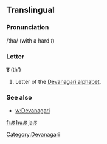 ==Translingual==

===Pronunciation===
/tha/ (with a hard ''t'')

===Letter===
'''ठ''' (th')

#Letter of the [[Devanagari alphabet]].

===See also===

* [[w:Devanagari]]

[[Category:Devanagari]]

[[fr:ठ]]
[[hu:ठ]]
[[ja:ठ]]